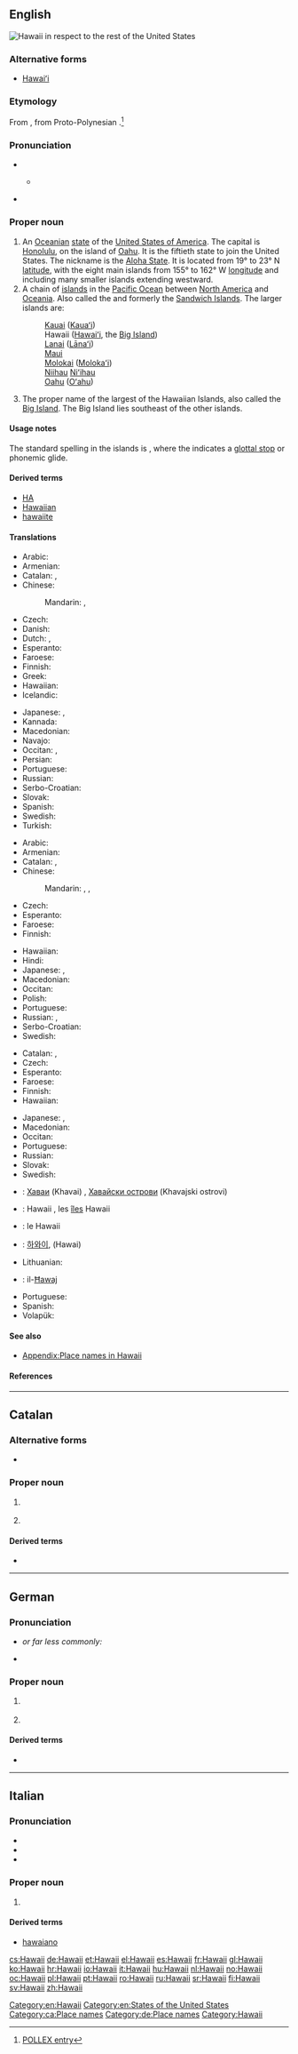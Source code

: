 {{also|Hawaiʻi}}
==English==
[[File:Hawaii in United States (zoom) (US50) (-grid).svg|thumb|'''Hawaii''' in respect to the rest of the United States]]
{{wikipedia}}

===Alternative forms===
* [[Hawaiʻi]]

===Etymology===
From {{etyl|haw|en}} {{term|Hawaiʻi|lang=haw}}, from Proto-Polynesian {{m|poz-pol-pro|*Sawaiki||traditional homeland}}.<ref>[http://pollex.org.nz/entry/sawaiki/ POLLEX entry]</ref>

===Pronunciation===
* {{IPA|/hə.ˈwaɪ.i/|/hə.ˈwɑː.i/|/hə.ˈwɑː.jə/|lang=en}}
** {{a|Hawaii|also}} {{IPA|/həˈvaɪʔi/|/həˈvɑːʔi/|lang=en}}
* {{audio|en-us-Hawaii.ogg|Audio (US)|lang=en}}

===Proper noun===
{{en-proper noun}}

# An [[Oceanian]] [[state]] of the [[United States of America]]. The capital is [[Honolulu]], on the island of [[Oahu]]. It is the fiftieth state to join the United States. The nickname is the [[Aloha State]]. It is located from 19° to 23° N [[latitude]], with the eight main islands from 155° to 162° W [[longitude]] and including many smaller islands extending westward.
# A chain of [[island]]s in the [[Pacific Ocean]] between [[North America]] and [[Oceania]]. Also called the {{w|Hawaiian Islands}} and formerly the [[Sandwich Islands]]. The larger islands are:
#: [[Kauai]] ([[Kauaʻi]])
#: Hawaii ([[Hawaiʻi]], the [[Big Island]])
#: [[Lanai]] ([[Lānaʻi]])
#: [[Maui]]
#: [[Molokai]] ([[Molokaʻi]])
#: [[Niihau]] [[Niʻihau]]
#: [[Oahu]] ([[Oʻahu]])
# The proper name of the largest of the Hawaiian Islands, also called the [[Big Island]]. The Big Island lies southeast of the other islands.

====Usage notes====
The standard spelling in the islands is '''{{lang|und|sc=Latinx|Hawaiʻi}}''', where the {{lang|und|sc=Latinx|ʻ}} indicates a [[glottal stop]] or phonemic glide.

====Derived terms====
* [[HA]]
* [[Hawaiian]]
* [[hawaiite]]

====Translations====
{{trans-top|state of the United States}}
* Arabic: {{t|ar|هاواي|tr=hawaai}}
* Armenian: {{t|hy|Հավայի|sc=Armn}}
* Catalan: {{t|ca|Hawai|m}}, {{t|ca|Hawaii|m}}
* Chinese:
*: Mandarin: {{t+|cmn|夏威夷|tr=Xiàwēiyí|sc=Hani}}, {{t+|cmn|夏威夷州|tr=Xiàwēiyí-zhōu|sc=Hani}}
* Czech: {{t+|cs|Havaj|f}}
* Danish: {{t|da|Hawaii}}
* Dutch: {{t+|nl|Hawaï}},  {{t+|nl|Hawaii}}
* Esperanto: {{t|eo|Havajo}}
* Faroese: {{t|fo|Havaii|n}}
* Finnish: {{t+|fi|Havaiji}}
* Greek: {{t+|el|Χαβάη|f}}
* Hawaiian: {{t|haw|Hawaiʻi}}
* Icelandic: {{t|is|Havaí|n}}
{{trans-mid}}
* Japanese: {{t|ja|ハワイ州|tr=Hawai-shū}}, {{t|ja|布哇|tr=Hawai}}
* Kannada: {{t|kn|ಹವಾಯಿ|sc=Knda}}
* Macedonian: {{t|mk|Хаваи|n|tr=Havái}}
* Navajo: {{t|nv|Hawáai hahoodzo}}
* Occitan: {{t+|oc|Hawaii}}, {{t+|oc|Hawaii}}
* Persian: {{t+|fa|هاوائی|tr=havâi|sc=fa-Arab}}
* Portuguese: {{t+|pt|Havaí|m}}
* Russian: {{t|ru|Гавайи|p|tr=Gaváji|sc=Cyrl}}
* Serbo-Croatian: {{t+|sh|Havaji}}
* Slovak: {{t|sk|Havaj|m}}
* Spanish: {{t+|es|Hawái}}
* Swedish: {{t+|sv|Hawaii|n}}
* Turkish: {{t|tr|Hawaii}}
{{trans-bottom}}

{{trans-top|chain of islands}}
* Arabic: {{t|ar|هاواي|tr=hawaai}}
* Armenian: {{t|hy|Հավայան կղզիներ|sc=Armn}}
* Catalan: {{t|ca|illes Hawaii|f-p}}, {{t|ca|illes Hawai|f-p}}
* Chinese:
*: Mandarin: {{t+|cmn|夏威夷|tr=Xiàwēiyí|sc=Hani}},  {{t|cmn|夏威夷群島|sc=Hani}},  {{t|cmn|夏威夷群岛|tr=Xiàwēiyí-qúndǎo|sc=Hani}}
* Czech: {{t+|cs|Havajské ostrovy|m-p}}
* Esperanto: {{t|eo|Havajo}}
* Faroese: {{t|fo|Havaiioyggjar|f-p}}
* Finnish: {{t|fi|Havaijisaaret|p}}
{{trans-mid}}
* Hawaiian: {{t|haw|Hawaiʻi}}
* Hindi: {{t|hi|हवाई|tr=Havai'i|sc=Deva}}
* Japanese: {{t|ja|ハワイ|alt=ハワイ諸島|tr=Hawai-shotō}}, {{t|ja|布哇|tr=Hawai}}
* Macedonian: {{t|mk|Хаваи|n|tr=Havái}}
* Occitan: {{t+|oc|Hawaii}}
* Polish: {{t+|pl|Hawaje|p}}
* Portuguese: {{t+|pt|Havaí|m}}
* Russian: {{t|ru|Гавайи|p|tr=Gaváji|sc=Cyrl}}, {{t|ru|Гавайские острова|m-p|tr=Gavájskije ostrová}}
* Serbo-Croatian: {{t|sh|Havajski otoci}}
* Swedish: {{t|sv|Hawaiiöarna}}
{{trans-bottom}}

{{trans-top|largest of the Hawaiian Islands}}
* Catalan: {{t|ca|Hawai|m}}, {{t|ca|Hawaii|m}}
* Czech: {{t+|cs|Havaj|f}}
* Esperanto: {{t|eo|Havajo}}
* Faroese: {{t|fo|Havaii|n}}
* Finnish: {{t+|fi|Hawaii}}
* Hawaiian: {{t|haw|Hawaiʻi}}
{{trans-mid}}
* Japanese: {{t|ja|ハワイ|tr=Hawai-tō|alt=ハワイ島|sc=Jpan}}, {{t|ja|布哇|tr=Hawai}}
* Macedonian: {{t|mk|Хаваи|n|tr=Havái}}
* Occitan: {{t+|oc|Hawaii}}
* Portuguese: {{t+|pt|Havaí|m}}
* Russian: {{t|ru|Гавайи|p|tr=Gaváji|sc=Cyrl}}
* Slovak: {{t|sk|Havaj|m}}
* Swedish: {{t+|sv|Hawaii}}
{{trans-bottom}}

{{checktrans-top}}
* {{ttbc|bg}}: [[Хаваи]] (Khavai) {{g|p}}, [[Хавайски острови]] (Khavajski ostrovi) {{g|p}}
* {{ttbc|fr}}: Hawaii {{g|m}}, les [[îles]] Hawaii {{g|f-p}}
* {{ttbc|it}}: le Hawaii {{g|f-p}}
* {{ttbc|ko}}: [[하와이]], (Hawai)
* Lithuanian: {{t-check|lt|Havajai}}
{{trans-mid}}
* {{ttbc|mt}}: il-[[Ħawaj]]
* Portuguese: {{t-check|pt|Avaí|m}}
* Spanish: {{t-check|es|Hawai}}
* Volapük: {{t+check|vo|Havayuäns}}
{{trans-bottom}}

====See also====
* [[Appendix:Place names in Hawaii]]

====References====
<references/>

[[Category:en:Hawaii]]
[[Category:en:States of the United States]]

----

==Catalan==

===Alternative forms===
* {{l|ca|Hawai}}

===Proper noun===
{{ca-proper noun|m}}

# {{l|en|Hawaii}} {{gloss|island}}
# {{l|en|Hawaii}} {{gloss|state}}

====Derived terms====
* {{l|ca|illes Hawaii|gloss=Hawaiian Islands}}

[[Category:ca:Place names]]

----

==German==

===Pronunciation===
* {{IPA|/haˈvae̯/|lang=de}} ''or far less commonly:'' {{IPA|/haˈvae̯ˌʔiː/|lang=de}}
* {{audio|De-Hawaii.ogg|Audio|lang=de}}

===Proper noun===
{{de-proper noun|n|Hawaiis|}}

# {{l|en|Hawaii}} {{gloss|island}}
# {{l|en|Hawaii}} {{gloss|state}}

====Derived terms====
* {{l|de|hawaiianisch|gloss=Hawaiian}}

[[Category:de:Place names]]
[[Category:Hawaii]]

----

==Italian==

===Pronunciation===
* {{IPA|/a.ˈwai/|/a.ˈvai/|lang=it}}
* {{rhymes|ai|lang=it}}
* {{hyphenation|Ha|waii|lang=it}}

===Proper noun===
{{head|it|proper noun|g=f-p}}

# {{l|en|Hawaii}}

====Derived terms====
* [[hawaiano]]

[[cs:Hawaii]]
[[de:Hawaii]]
[[et:Hawaii]]
[[el:Hawaii]]
[[es:Hawaii]]
[[fr:Hawaii]]
[[gl:Hawaii]]
[[ko:Hawaii]]
[[hr:Hawaii]]
[[io:Hawaii]]
[[it:Hawaii]]
[[hu:Hawaii]]
[[nl:Hawaii]]
[[no:Hawaii]]
[[oc:Hawaii]]
[[pl:Hawaii]]
[[pt:Hawaii]]
[[ro:Hawaii]]
[[ru:Hawaii]]
[[sr:Hawaii]]
[[fi:Hawaii]]
[[sv:Hawaii]]
[[zh:Hawaii]]
